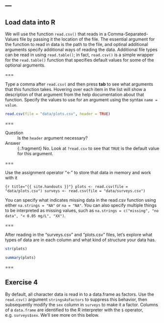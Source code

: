 ---
---

## Load data into R

We will use the function `read.csv()` that reads in a Comma-Separated-Values file by passing it the location of the file.
The essential argument for the function to read in data is the path to the file, and optinal additional arguments specify additional ways of reading the data.
Additional file types can be read in using `read.table()`; in fact, `read.csv()` is a simple wrapper  for the `read.table()` function that specifies default values for some of the optional arguments.

===

Type a comma after `read.csv(` and then press **tab** to see what arguments that this function takes.
Hovering over each item in the list will show a description of that argument from the help documentation about that function.
Specify the values to use for an argument using the syntax `name = value`. 

```r
read.csv(file = "data/plots.csv", header = TRUE)
```

===

Question
: Is the `header` argument necessary?

Answer
: {:.fragment} No. Look at `?read.csv` to see that `TRUE` is the default value for this argument.

===

Use the assignment operator "<-" to store that data in memory and work with it

```{r title="{{ site.handouts }}"}
plots <- read.csv(file = "data/plots.csv")
surveys <- read.csv(file = "data/surveys.csv")
``` 

You can specify what indicates missing data in the read.csv function using either `na.strings = "NA"` or `na = "NA"`.
You can also specify multiple things to be interpreted as missing values, such as `na.strings = c("missing", "no data", "< 0.05 mg/L", "XX")`.

===

After reading in the "surveys.csv" and "plots.csv" files, let's explore what types of data are in each column and what kind of structure your data has. 

```r
str(plots)
```

```r
summary(plots)
```

===

## Exercise 4

By default, all character data is read in to a data.frame as factors.
Use the `read.csv()` argument `stringsAsFactors` to suppress this behavior, then subsequently modify the `sex` column in `surveys` to make it a factor.
Columns of a `data.frame` are identified to the R interpreter with the `$` operator, e.g. `surveys$sex`. We'll see more on this below.
